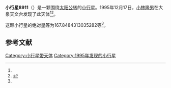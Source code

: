 {{Infobox planet
| bgcolour = #FFFFC0
| name = 8911 Kawaguchijun
| symbol = 
| image = 
| caption = 
| discovery = yes
| discovery_ref = 
| discoverer = [[小林隆男|小林隆男]]
| discovery_site = [[大泉天文台|大泉天文台]] 
| discovered = 1995年12月17日
| designations = yes
| mp_name = 
| named_after = 
| alt_names = 1995 YA/ 1992 DL2
| mp_category = [[主带小行星|主带小行星]]
| orbit_ref = <ref name="a">[http://ssd.jpl.nasa.gov/sbdb.cgi?sstr=8911 8911 Kawaguchijun] {{Wayback|url=http://ssd.jpl.nasa.gov/sbdb.cgi?sstr=8911 |date=20140824192550 }}，小行星數據庫瀏覽器（JPL Small-Body Database Browser）－[[美国国家航空航天局|美国国家航空航天局]]喷气推进实验室</ref>
| epoch = 2456400.5 (2013年4月18日更新)
| aphelion = {{convert|3.179125514926306|AU|km|3|abbr=on|lk=out}}
| perihelion = {{convert|2.834894001233622|AU|km|3|abbr=on}}
| semimajor = {{convert|3.007009758079964|AU|km|3|abbr=on}}
| eccentricity = 0.057238177
| period = 1904.586418 [[日|日]]<br />5.21[[儒略年|儒略年]]
| avg_speed = 
| inclination = 7.497208633574405
| asc_node = 73.81747053497401
| mean_anomaly = 
| arg_peri = 167.8484313035282
| satellites = 
| physical_characteristics = yes
| dimensions = 
| mass = 
| density = 
| surface_grav = 
| escape_velocity = 
| sidereal_day = 
| axial_tilt = 
| pole_ecliptic_lat = 
| pole_ecliptic_lon = 
| albedo = 
| temperatures= 
| temp_name1 = 
| mean_temp_1 = 
| max_temp_1 = 
| temp_name2 = 
| max_temp_2 = 
| spectral_type = 
| abs_magnitude = 167.8484313035282
}}

'''小行星8911'''（{{lang-en|8911 Kawaguchijun}}）是一颗围绕[[太阳|太阳]][[公转|公转]]的[[小行星|小行星]]。1995年12月17日，[[小林隆男|小林隆男]]在大泉天文台发现了此天体<ref name="a" /><ref>{{cite news|title=小行星列表|url=http://cfa-www.harvard.edu/iau/lists/NumberedMPs.txt|accessdate=2013-07-08|newspaper=哈佛大学|archive-date=2008-05-17|archive-url=https://web.archive.org/web/20080517010638/http://cfa-www.harvard.edu/iau/lists/NumberedMPs.txt|dead-url=no}}</ref>。

这颗小行星的[[绝对星等|绝对星等]]为167.8484313035282等<ref name="a" />。

==参考文献==
{{reflist}}
{{Minor Planet Number|[[小行星8910|小行星8910]]|[[小行星8912|小行星8912]]}}

{{小天体}}

[[Category:小行星带天体|Category:小行星带天体]]
[[Category:1995年发现的小行星|Category:1995年发现的小行星]]

{{asteroid-stub}}